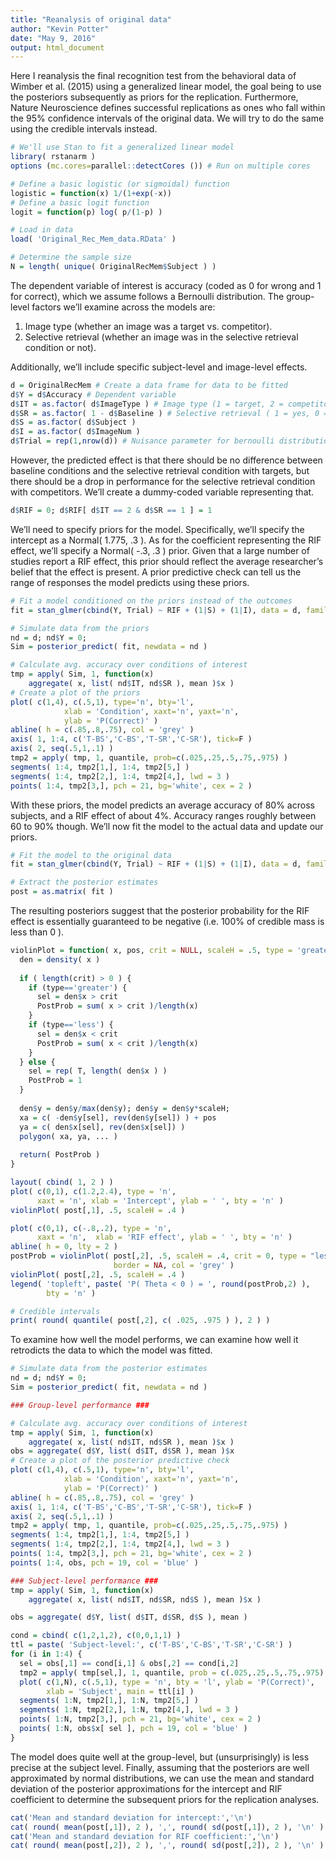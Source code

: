 ```yaml
---
title: "Reanalysis of original data"
author: "Kevin Potter"
date: "May 9, 2016"
output: html_document
---
```


Here I reanalysis the final recognition test from the behavioral data of Wimber et al. (2015) using a generalized linear model, the goal being to use the posteriors subsequently as priors for the replication. Furthermore, Nature Neuroscience defines successful replications as ones who fall within the 95% confidence intervals of the original data. We will try to do the same using the credible intervals instead.

```r
# We'll use Stan to fit a generalized linear model
library( rstanarm )
options (mc.cores=parallel::detectCores ()) # Run on multiple cores

# Define a basic logistic (or sigmoidal) function
logistic = function(x) 1/(1+exp(-x))
# Define a basic logit function
logit = function(p) log( p/(1-p) )
```

```r
# Load in data
load( 'Original_Rec_Mem_data.RData' )

# Determine the sample size
N = length( unique( OriginalRecMem$Subject ) )
```

The dependent variable of interest is accuracy (coded as 0 for wrong and 1 for correct), which we assume follows a Bernoulli distribution. The group-level factors we'll examine across the models are:

1. Image type (whether an image was a target vs. competitor).
2. Selective retrieval (whether an image was in the selective retrieval condition or not).

Additionally, we'll include specific subject-level and image-level effects.

```r
d = OriginalRecMem # Create a data frame for data to be fitted
d$Y = d$Accuracy # Dependent variable
d$IT = as.factor( d$ImageType ) # Image type (1 = target, 2 = competitor)
d$SR = as.factor( 1 - d$Baseline ) # Selective retrieval ( 1 = yes, 0 = no )
d$S = as.factor( d$Subject )
d$I = as.factor( d$ImageNum )
d$Trial = rep(1,nrow(d)) # Nuisance parameter for bernoulli distribution
```

However, the predicted effect is that there should be no difference between baseline conditions and the selective retrieval condition with targets, but there should be a drop in performance for the selective retrieval condition with competitors. We'll create a dummy-coded variable representing that.

```r
d$RIF = 0; d$RIF[ d$IT == 2 & d$SR == 1 ] = 1
```

We'll need to specify priors for the model. Specifically, we'll specify the intercept as a Normal( 1.775, .3 ). As for the coefficient representing the RIF effect, we'll specify a Normal( -.3, .3 ) prior. Given that a large number of studies report a RIF effect, this prior should reflect the average researcher's belief that the effect is present. A prior predictive check can tell us the range of responses the model predicts using these priors.

```r
# Fit a model conditioned on the priors instead of the outcomes
fit = stan_glmer(cbind(Y, Trial) ~ RIF + (1|S) + (1|I), data = d, family = binomial("logit"), prior_intercept = normal(1.775,.3), prior = normal( -.3, .3 ), prior_PD = TRUE,chains = 4, cores = 4, seed = 7453)

# Simulate data from the priors
nd = d; nd$Y = 0;
Sim = posterior_predict( fit, newdata = nd )
```

```r
# Calculate avg. accuracy over conditions of interest
tmp = apply( Sim, 1, function(x) 
	aggregate( x, list( nd$IT, nd$SR ), mean )$x )
# Create a plot of the priors
plot( c(1,4), c(.5,1), type='n', bty='l',
			xlab = 'Condition', xaxt='n', yaxt='n',
			ylab = 'P(Correct)' )
abline( h = c(.85,.8,.75), col = 'grey' )
axis( 1, 1:4, c('T-BS','C-BS','T-SR','C-SR'), tick=F )
axis( 2, seq(.5,1,.1) )
tmp2 = apply( tmp, 1, quantile, prob=c(.025,.25,.5,.75,.975) )
segments( 1:4, tmp2[1,], 1:4, tmp2[5,] )
segments( 1:4, tmp2[2,], 1:4, tmp2[4,], lwd = 3 )
points( 1:4, tmp2[3,], pch = 21, bg='white', cex = 2 )
```

With these priors, the model predicts an average accuracy of 80% across subjects, and a RIF effect of about 4%. Accuracy ranges roughly between 60 to 90% though. We'll now fit the model to the actual data and update our priors.

```r
# Fit the model to the original data
fit = stan_glmer(cbind(Y, Trial) ~ RIF + (1|S) + (1|I), data = d, family = binomial("logit"), prior_intercept = normal(1.775,.3), prior = normal( -.3, .3 ), chains = 8, cores = 8, seed = 2834,iter=1250,warmup=500)

# Extract the posterior estimates
post = as.matrix( fit )
```

The resulting posteriors suggest that the posterior probability for the RIF effect is essentially guaranteed to be negative (i.e. 100% of credible mass is less than 0 ).

```r
violinPlot = function( x, pos, crit = NULL, scaleH = .5, type = 'greater', ... ) {
  den = density( x )
  
  if ( length(crit) > 0 ) {
    if (type=='greater') {
      sel = den$x > crit
      PostProb = sum( x > crit )/length(x)
    }
    if (type=='less') {
      sel = den$x < crit
      PostProb = sum( x < crit )/length(x)
    }
  } else {
    sel = rep( T, length( den$x ) )
    PostProb = 1
  }
  
  den$y = den$y/max(den$y); den$y = den$y*scaleH;
  xa = c( -den$y[sel], rev(den$y[sel]) ) + pos
  ya = c( den$x[sel], rev(den$x[sel]) )
  polygon( xa, ya, ... )
  
  return( PostProb )
}

layout( cbind( 1, 2 ) )
plot( c(0,1), c(1.2,2.4), type = 'n',
      xaxt = 'n', xlab = 'Intercept', ylab = ' ', bty = 'n' )
violinPlot( post[,1], .5, scaleH = .4 )

plot( c(0,1), c(-.8,.2), type = 'n',
      xaxt = 'n',  xlab = 'RIF effect', ylab = ' ', bty = 'n' )
abline( h = 0, lty = 2 )
postProb = violinPlot( post[,2], .5, scaleH = .4, crit = 0, type = "less",
                       border = NA, col = 'grey' )
violinPlot( post[,2], .5, scaleH = .4 )
legend( 'topleft', paste( 'P( Theta < 0 ) = ', round(postProb,2) ),
        bty = 'n' )

```

```r
# Credible intervals
print( round( quantile( post[,2], c( .025, .975 ) ), 2 ) )
```

To examine how well the model performs, we can examine how well it retrodicts the data to which the model was fitted.

```r

# Simulate data from the posterior estimates
nd = d; nd$Y = 0;
Sim = posterior_predict( fit, newdata = nd )

### Group-level performance ###

# Calculate avg. accuracy over conditions of interest
tmp = apply( Sim, 1, function(x) 
	aggregate( x, list( nd$IT, nd$SR ), mean )$x )
obs = aggregate( d$Y, list( d$IT, d$SR ), mean )$x
# Create a plot of the posterior predictive check
plot( c(1,4), c(.5,1), type='n', bty='l',
			xlab = 'Condition', xaxt='n', yaxt='n',
			ylab = 'P(Correct)' )
abline( h = c(.85,.8,.75), col = 'grey' )
axis( 1, 1:4, c('T-BS','C-BS','T-SR','C-SR'), tick=F )
axis( 2, seq(.5,1,.1) )
tmp2 = apply( tmp, 1, quantile, prob=c(.025,.25,.5,.75,.975) )
segments( 1:4, tmp2[1,], 1:4, tmp2[5,] )
segments( 1:4, tmp2[2,], 1:4, tmp2[4,], lwd = 3 )
points( 1:4, tmp2[3,], pch = 21, bg='white', cex = 2 )
points( 1:4, obs, pch = 19, col = 'blue' )

### Subject-level performance ###
tmp = apply( Sim, 1, function(x) 
	aggregate( x, list( nd$IT, nd$SR, nd$S ), mean )$x )

obs = aggregate( d$Y, list( d$IT, d$SR, d$S ), mean )

cond = cbind( c(1,2,1,2), c(0,0,1,1) )
ttl = paste( 'Subject-level:', c('T-BS','C-BS','T-SR','C-SR') )
for (i in 1:4) {
  sel = obs[,1] == cond[i,1] & obs[,2] == cond[i,2]
  tmp2 = apply( tmp[sel,], 1, quantile, prob = c(.025,.25,.5,.75,.975) )
  plot( c(1,N), c(.5,1), type = 'n', bty = 'l', ylab = 'P(Correct)',
        xlab = 'Subject', main = ttl[i] )
  segments( 1:N, tmp2[1,], 1:N, tmp2[5,] )
  segments( 1:N, tmp2[2,], 1:N, tmp2[4,], lwd = 3 )
  points( 1:N, tmp2[3,], pch = 21, bg='white', cex = 2 )
  points( 1:N, obs$x[ sel ], pch = 19, col = 'blue' )
}

```

The model does quite well at the group-level, but (unsurprisingly) is less precise at the subject level. Finally, assuming that the posteriors are well approximated by normal distributions, we can use the mean and standard deviation of the posterior approximations for the intercept and RIF coefficient to determine the subsequent priors for the replication analyses.

```r
cat('Mean and standard deviation for intercept:','\n')
cat( round( mean(post[,1]), 2 ), ',', round( sd(post[,1]), 2 ), '\n' )
cat('Mean and standard deviation for RIF coefficient:','\n')
cat( round( mean(post[,2]), 2 ), ',', round( sd(post[,2]), 2 ), '\n' )
```
